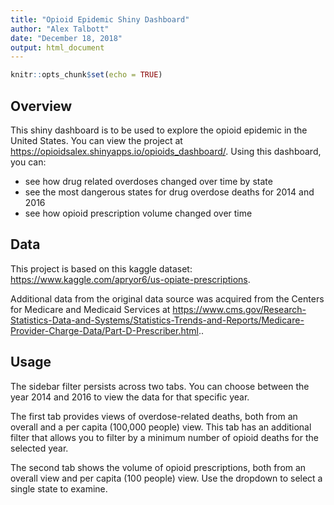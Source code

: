 ```yaml
---
title: "Opioid Epidemic Shiny Dashboard"
author: "Alex Talbott"
date: "December 18, 2018"
output: html_document
---
```


```r
knitr::opts_chunk$set(echo = TRUE)
```

## Overview

This shiny dashboard is to be used to explore the opioid epidemic in the United States. You can view the project at  <https://opioidsalex.shinyapps.io/opioids_dashboard/>. Using this dashboard, you can:

* see how drug related overdoses changed over time by state
* see the most dangerous states for drug overdose deaths for 2014 and 2016
* see how opioid prescription volume changed over time


## Data

This project is based on this kaggle dataset: <https://www.kaggle.com/apryor6/us-opiate-prescriptions>.

Additional data from the original data source was acquired from the Centers for Medicare and Medicaid Services at <https://www.cms.gov/Research-Statistics-Data-and-Systems/Statistics-Trends-and-Reports/Medicare-Provider-Charge-Data/Part-D-Prescriber.html>..


## Usage

The sidebar filter persists across two tabs. You can choose between the year 2014 and 2016 to view the data for that specific year.

The first tab provides views of overdose-related deaths, both from an overall and a per capita (100,000 people) view. This tab has an additional filter that allows you to filter by a minimum number of opioid deaths for the selected year. 

The second tab shows the volume of opioid prescriptions, both from an overall view and per capita (100 people) view. Use the dropdown to select a single state to examine.
